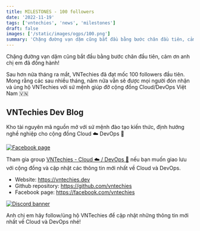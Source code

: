 ```yaml
---
title: MILESTONES - 100 followers
date: '2022-11-19'
tags: ['vntechies', 'news', 'milestones']
draft: false
images: ['/static/images/ogps/100.png']
summary: 'Chặng đường vạn dặm cũng bắt đầu bằng bước chân đầu tiên, cảm ơn anh chị em đã đồng hành!'
---
```


Chặng đường vạn dặm cũng bắt đầu bằng bước chân đầu tiên, cảm ơn anh chị em đã đồng hành!

Sau hơn nửa tháng ra mắt, VNTechies đã đạt mốc 100 followers đầu tiên. Mong rằng các sau nhiều tháng, năm nữa vẫn sẽ được mọi người đón nhận và ủng hộ VNTechies với sứ mệnh giúp đỡ cộng đồng Cloud/DevOps Việt Nam 🇻🇳

## VNTechies Dev Blog

Kho tài nguyên mã nguồn mở với sứ mệnh đào tạo kiến thức, định hướng nghề nghiệp cho cộng đồng Cloud ☁️ DevOps 🚀

[![Facebook page](https://i.imgur.com/YxfhUTS.png)](https://www.facebook.com/vntechies)

Tham gia group [VNTechies - Cloud ☁️ / DevOps 🚀](https://www.facebook.com/groups/acevntechies) nếu bạn muốn giao lưu với cộng đồng và cập nhật các thông tin mới nhất về Cloud và DevOps.

- Website: https://vntechies.dev
- Github repository: https://github.com/vntechies
- Facebook page: https://facebook.com/vntechies

[![Discord banner](https://images.viblo.asia/c8c4a473-c08d-45a3-be57-821781c1c256.png)](https://discord.com/invite/k2uDgd7NZ4)

Anh chị em hãy follow/ủng hộ VNTechies để cập nhật những thông tin mới nhất về Cloud và DevOps nhé!

